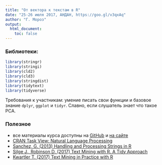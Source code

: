 ```yaml
---
title: "От вектора к текстам в R"
date: "25-26 июля 2017, АНДАН, https://goo.gl/v3qxAq"
author: "Г. Мороз"
output:
  html_document:
    toc: false
---
```


### Библиотеки:
```r
library(stringr)
library(stringi)
library(cld2)
library(cld3)
library(stringdist)
library(tidytext)
library(tidyverse)
```

Требования к участникам: умение писать свои функции и базовое знание `dplyr`, `ggplot` и `tidyr`. Славно, если слушатель знает что такое PCA.

### Полезное

* все материалы курса доступны на [GitHub](https://github.com/agricolamz/2017_ANDAN_course) и [на сайте](https://agricolamz.github.io/2017_ANDAN_course/)
* [CRAN Task View: Natural Language Processing](https://cran.r-project.org/web/views/NaturalLanguageProcessing.html)
* [Sanchez, G. (2013) Handling and Processing Strings in R](http://gastonsanchez.com/Handling_and_Processing_Strings_in_R.pdf)
* [Silge J., Robinson D. (2017) Text Mining with R. A Tidy Approach](http://tidytextmining.com/)
* [Kwartler T. (2017) Text Mining in Practice with R]()